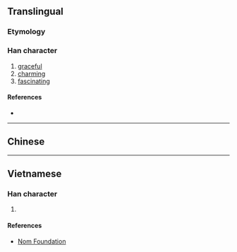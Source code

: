 {{also|嬈}}
{{character info/new}}
==Translingual==

===Etymology===
{{Han simp|嬈|f=垚|t=戈 without 丶}}

===Han character===
{{Han char|rn=38|rad=女|as=06|sn=9|four=|canj=VJPU|ids=⿰女尧}}

# [[graceful]]
# [[charming]]
# [[fascinating]]

====References====
* {{Han ref|kx=0261.321|hdz=21043.130|uh=5A06|ud=23046}}

----

==Chinese==
{{zh-see|嬈}}

----

==Vietnamese==

===Han character===
{{vi-hantu|[[nhiêu]]|rs=女06}}

# {{rfdef|vi|sort=女06}}

====References====
* [http://nomfoundation.org/common/nom_details.php?codepoint=5a06 Nom Foundation]
